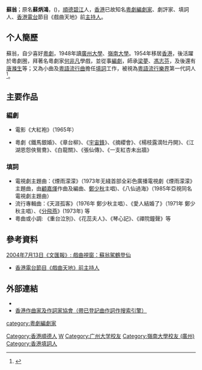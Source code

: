 '''蘇翁'''；原名'''蘇炳鴻'''，({{bd|1932年||2004年|}})，[[順德|順德]][[碧江|碧江]]人，[[香港|香港]]已故知名[[粵劇|粵劇]][[粵劇幕後人物|編劇家]]、劇評家、填詞人、[[香港電台|香港電台]]節目《戲曲天地》前[[主持人|主持人]]。

== 个人簡歷 ==
蘇翁，自少喜好[[粵劇|粵劇]]，1948年讀[[廣州大學|廣州大學]]、[[岭南大学_(广州)|嶺南大學]]。1954年移居[[香港|香港]]，後活躍於粵劇圈，拜著名粵劇家[[何非凡|何非凡]]學戲，並從事[[編劇|編劇]]，師承[[梁夢|梁夢]]、[[馮志芬|馮志芬]]，及後還有[[唐滌生|唐滌生]]等；又為小曲及[[粵語流行曲|粵語流行曲]]擔任[[填詞|填詞]]工作，被視為[[粵語流行音樂|粵語流行樂界]]第一代詞人<ref name="四十年">{{cite book|author1=黃志華|title=粵語流行曲四十年|date=1997年5月|publisher=三聯書店（香港）|edition=2}}</ref>。

== 主要作品 ==
===編劇===
* 電影《大紅袍》（1965年）

* 粵劇《鐵馬銀婚》、《章台柳》、《[[宇宙鋒|宇宙鋒]]》、《摘纓會》、《楊枝露滴牡丹開》、《江湖恩怨俠鴛鴦》、《白龍關》、《張仙傳》、《一支紅杏未出牆》
===填詞===
* 電視劇主題曲：《煙雨濛濛》（1973年无綫首部全彩色廣播電視劇《煙雨濛濛》主題曲，由[[顧嘉煇|顧嘉煇]]作曲及編曲、[[鄭少秋|鄭少秋]]主唱)、《八仙過海》（1985年亞視同名電視劇主題曲）
* 流行專輯曲：《天涯孤客》（1976年 鄭少秋主唱）、《愛人結婚了》（1971年 鄭少秋主唱）、《[[分飛燕|分飛燕]]》(1973年) 等
* 粵曲或小調: 《重台泣別》、《花蕊夫人》、《琴心記》、《禪院鐘聲》等

== 參考資料 ==
{{reflist}} [http://paper.wenweipo.com/2004/07/13/XQ0407130003.htm 2004年7月13日《文匯報》: 戲曲視窗：蘇翁駕鶴登仙] {{Wayback|url=http://paper.wenweipo.com/2004/07/13/XQ0407130003.htm |date=20090417062802 }}
* [http://www.rthk.org.hk/rthk/radio5/tco/20090103.html 香港電台節目《戲曲天地》前主持人] {{Wayback|url=http://www.rthk.org.hk/rthk/radio5/tco/20090103.html |date=20090131070540 }}

== 外部連結 ==
* {{hkmdb name|3042}} 
*[https://www.cash.org.hk/home 香港作曲家及作詞家協會（帶已登記曲作詞作搜索引擎）] {{Wayback|url=https://www.cash.org.hk/home |date=20210214121610 }} 

{{HK-enter-bio-stub}}
[[Category:香港順德人|Category:香港順德人]]
[[category:粵劇編劇家|category:粵劇編劇家]]
[[Category:蘇姓|W]]
[[Category:广州大学校友|Category:广州大学校友]]
[[Category:嶺南大學校友_(廣州)|Category:嶺南大學校友 (廣州)]]
[[Category:香港填詞人|Category:香港填詞人]]